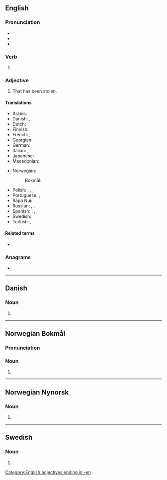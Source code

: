 {{also|stollen}}
==English==

===Pronunciation===
* {{IPA|/ˈstəʊlən/|lang=en}}
* {{audio|en-us-stolen.ogg|Audio (US)|lang=en}}
* {{rhymes|əʊlən|lang=en}}

===Verb===
{{head|en|past participle}}

# {{past participle of|steal|lang=en|nocat=1}}

===Adjective===
{{en-adj|-}}

# That has been stolen.

====Translations====
{{trans-top|that has been stolen}}
* Arabic: {{t|ar|مَسْرُوق}}
* Danish: {{t|da|stjålen}}, {{t|da|stjålet}}
* Dutch: {{t+|nl|gestolen}}
* Finnish: {{t+|fi|varastettu}}
* French: {{t+|fr|volé|m}}, {{t+|fr|volée|f}}
* Georgian: {{t|ka|მოპარული}}
* German: {{t+|de|gestohlen}}
* Italian: {{t+|it|rubato|m}}, {{t+|it|rubata|f}}
* Japanese: {{t|ja|盗まれた}}
* Macedonian: {{t|mk|у́краден}}
{{trans-mid}}
* Norwegian:
*: Bokmål: {{t|nb|stjålen}}
* Polish: {{t|pl|ukradziony|m}}, {{t|pl|ukradzione|n}}, {{t|pl|ukradziona|f}}, {{t|pl|ukradzeni|m-p}}
* Portuguese: {{t|pt|roubado}}, {{t|pt|furtado}}
* Rapa Nui: {{t|rap|hakananai'a}}
* Russian: {{t+|ru|кра́денный}}, {{t+|ru|укра́денный}}, {{t+|ru|воро́ванный}}
* Spanish: {{t+|es|robado|m}}, {{t+|es|robada|f}}, {{t+|es|robados|m-p}}, {{t+|es|robadas|f-p}}
* Swedish: {{t+|sv|stulen}}
* Turkish: {{t+|tr|çalıntı}}, {{t|tr|çalınmış}}
{{trans-bottom}}

====Related terms====
* {{l|en|theftable}}

===Anagrams===
* {{anagrams|en|Elston|Letson|Noltes|Solent|Tolens|lentos|onlest|telson}}

[[Category:English adjectives ending in -en]]

----

==Danish==

===Noun===
{{head|da|noun form|g=c}}

# {{singular definite of|stol|lang=da}}

----

==Norwegian Bokmål==

===Pronunciation===
{{rfp|lang=nb}}

===Noun===
{{head|nb|noun form|g=m}}

# {{inflection of|stol||definite|s|lang=nb}}

----

==Norwegian Nynorsk==

===Noun===
{{head|nn|noun form|g=m}}

# {{inflection of|stol||definite|s|lang=nn}}

----

==Swedish==

===Noun===
{{head|sv|noun form}}

# {{sv-noun-form-def|stol}}